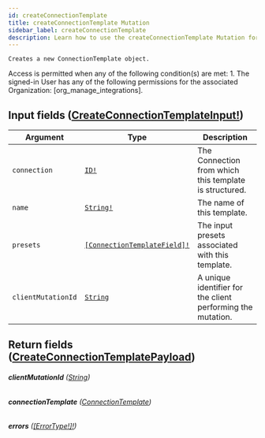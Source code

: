 ```yaml
---
id: createConnectionTemplate
title: createConnectionTemplate Mutation
sidebar_label: createConnectionTemplate
description: Learn how to use the createConnectionTemplate Mutation for Builder's API.
---
```


    Creates a new ConnectionTemplate object.

Access is permitted when any of the following condition(s) are met: 1. The signed-in User has any of the following permissions for the associated Organization: [org_manage_integrations].

## Input fields ([CreateConnectionTemplateInput!](/docs/composer/builder/api/schema/input_object/CreateConnectionTemplateInput.mdx))

| Argument           | Type                                                                                | Description                                                 |
| ------------------ | ----------------------------------------------------------------------------------- | ----------------------------------------------------------- |
| `connection`       | [`ID!`](/docs/composer/builder/api/schema/scalar/ID.mdx)                                                   | The Connection from which this template is structured.      |
| `name`             | [`String!`](/docs/composer/builder/api/schema/scalar/String.mdx)                                           | The name of this template.                                  |
| `presets`          | [`[ConnectionTemplateField]!`](/docs/composer/builder/api/schema/input_object/ConnectionTemplateField.mdx) | The input presets associated with this template.            |
| `clientMutationId` | [`String`](/docs/composer/builder/api/schema/scalar/String.mdx)                                            | A unique identifier for the client performing the mutation. |

## Return fields ([CreateConnectionTemplatePayload](/docs/composer/builder/api/schema/object/CreateConnectionTemplatePayload.mdx))

###### <b>clientMutationId</b> ([String](/docs/composer/builder/api/schema/scalar/String.mdx))

###### <b>connectionTemplate</b> ([ConnectionTemplate](/docs/composer/builder/api/schema/object/ConnectionTemplate.mdx))

###### <b>errors</b> ([[ErrorType!]!](/docs/composer/builder/api/schema/object/ErrorType.mdx))
